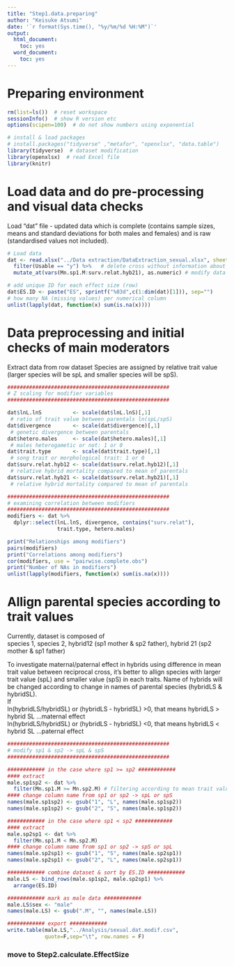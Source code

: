```yaml
---
title: "Step1.data.preparing"
author: "Keisuke Atsumi"
date: '`r format(Sys.time(), "%y/%m/%d %H:%M")`'
output:
  html_document:
    toc: yes
  word_document:
    toc: yes
---
```


# Preparing environment

```r
rm(list=ls())  # reset workspace
sessionInfo()  # show R version etc
options(scipen=100)  # do not show numbers using exponential

# install & load packages
# install.packages("tidyverse" ,"metafor", "openxlsx", "data.table")
library(tidyverse)  # dataset modification
library(openxlsx)  # read Excel file
library(knitr)
```

# Load data and do pre-processing and visual data checks
Load "dat" file - updated data which is complete (contains sample sizes, means and standard deviations for both males and females) and is raw (standardised values not included).   

```r
# Load data
dat <- read.xlsx("../Data extraction/DataExtraction_sexual.xlsx", sheet = 1) %>%
  filter(Usable == "y") %>%   # delete cross without information about both parentals
  mutate_at(vars(Mn.sp1.M:surv.relat.hyb21), as.numeric) # modify data to numeric

# add unique ID for each effect size (row)
dat$ES.ID <- paste("ES", sprintf("%03d",c(1:dim(dat)[1])), sep="")
# how many NA (missing values) per numerical column
unlist(lapply(dat, function(x) sum(is.na(x)))) 
```

# Data preprocessing and initial checks of main moderators
Extract data from row dataset
Species are assigned by relative trait value (larger species will be spL and smaller species will be spS).

```r

####################################################
# Z scaling for modifier variables
####################################################

dat$lnL.lnS          <- scale(dat$lnL.lnS)[,1]          
 # ratio of trait value between parentals ln(spL/spS)
dat$divergence       <- scale(dat$divergence)[,1]
 # genetic divergence between parentals
dat$hetero.males     <- scale(dat$hetero.males)[,1]
 # males heterogametic or not: 1 or 0
dat$trait.type       <- scale(dat$trait.type)[,1]
 # song trait or morphological trait: 1 or 0
dat$surv.relat.hyb12 <- scale(dat$surv.relat.hyb12)[,1]
 # relative hybrid mortality compared to mean of parentals
dat$surv.relat.hyb21 <- scale(dat$surv.relat.hyb21)[,1]
 # relative hybrid mortality compared to mean of parentals

####################################################
# examining correlation between modifiers
####################################################
modifiers <- dat %>%
  dplyr::select(lnL.lnS, divergence, contains("surv.relat"),
                trait.type, hetero.males)

print("Relationships among modifiers")
pairs(modifiers)
print("Correlations among modifiers")
cor(modifiers, use = "pairwise.complete.obs")
print("Number of NAs in modifiers")
unlist(lapply(modifiers, function(x) sum(is.na(x)))) 
```

# Allign parental species according to trait values
Currently, dataset is composed of   
species 1, species 2, hybrid12 (sp1 mother & sp2 father), hybrid 21 (sp2 mother & sp1 father)  

To investigate maternal/paternal effect in hybrids using difference in mean trait value between reciprocal cross, it's better to allign species with larger trait value (spL) and smaller value (spS) in each traits. Name of hybrids will be changed according to change in names of parental species (hybridLS & hybridSL).  
If   
ln(hybridLS/hybridSL) or (hybridLS - hybridSL) >0, that means hybridLS > hybrid SL ...maternal effect  
ln(hybridLS/hybridSL) or (hybridLS - hybridSL) <0, that means hybridLS < hybrid SL ...paternal effect

```r

####################################################
# modify sp1 & sp2 -> spL & spS
####################################################

############ in the case where sp1 >= sp2 ############
#### extract
male.sp1sp2 <- dat %>%
  filter(Mn.sp1.M >= Mn.sp2.M) # filtering according to mean trait value of parentals
#### change column name from sp1 or sp2 -> spL or spS
names(male.sp1sp2) <- gsub("1", "L", names(male.sp1sp2))
names(male.sp1sp2) <- gsub("2", "S", names(male.sp1sp2))

############ in the case where sp1 < sp2 ############
#### extract
male.sp2sp1 <- dat %>%
  filter(Mn.sp1.M < Mn.sp2.M)
#### change column name from sp1 or sp2 -> spS or spL
names(male.sp2sp1) <- gsub("1", "S", names(male.sp2sp1))
names(male.sp2sp1) <- gsub("2", "L", names(male.sp2sp1))

############ combine dataset & sort by ES.ID ############
male.LS <- bind_rows(male.sp1sp2, male.sp2sp1) %>%
  arrange(ES.ID)

############ mark as male data ############
male.LS$sex <- "male"
names(male.LS) <- gsub(".M", "", names(male.LS))

############ export ############
write.table(male.LS,"../Analysis/sexual.dat.modif.csv",
            quote=F,sep="\t", row.names = F)
```



### move to Step2.calculate.EffectSize
